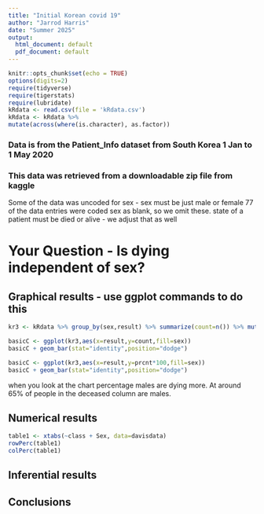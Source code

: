 ```yaml
---
title: "Initial Korean covid 19"
author: "Jarrod Harris"
date: "Summer 2025"
output:
  html_document: default
  pdf_document: default
---
```


```r
knitr::opts_chunk$set(echo = TRUE)
options(digits=2)
require(tidyverse)
require(tigerstats)
require(lubridate)
kRdata <- read.csv(file = 'kRdata.csv')
kRdata <- kRdata %>%
mutate(across(where(is.character), as.factor))

```
### Data is from the Patient_Info dataset from South Korea 1 Jan to 1 May 2020
### This data was retrieved from a downloadable zip file from kaggle

Some of the data was uncoded for sex - sex must be just male or female
77 of the data entries were coded sex  as blank, so we omit these.
state of a patient must be died or alive - we adjust that as well   
  
# Your Question - Is dying independent of sex?






## Graphical results - use ggplot commands to do this 

```r
kr3 <- kRdata %>% group_by(sex,result) %>% summarize(count=n()) %>% mutate(prcnt=count/sum(count))
```

```r
basicC <- ggplot(kr3,aes(x=result,y=count,fill=sex))
basicC + geom_bar(stat="identity",position="dodge")
```





```r
basicC <- ggplot(kr3,aes(x=result,y=prcnt*100,fill=sex))
basicC + geom_bar(stat="identity",position="dodge")
```

when you look at the  chart percentage males are dying more. At around 65% of people in the deceased column are males.
  
## Numerical results

```r
table1 <- xtabs(~class + Sex, data=davisdata)
rowPerc(table1)
colPerc(table1)
```
## Inferential results 




## Conclusions

